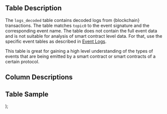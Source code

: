   <div>
    <h2>Table Description</h2>
    <p>
      The <code>logs_decoded</code> table contains decoded logs from {blockchain} transactions. The table matches <code>topic0</code> to the event signature and the corresponding event name. The table does not contain the full event data and is not suitable for analysis of smart contract level data. For that, use the specific event tables as described in <a href={`/data-catalog/evm/${blockchain}/decoded/event-logs`}>Event Logs</a>.
    </p>
    <p>
      This table is great for gaining a high level understanding of the types of events that are being emitted by a smart contract or smart contracts of a certain protocol.
    </p>
    <h2>Column Descriptions</h2>
    <ColumnDescriptions tableSchema={blockchain} tableName="logs_decoded" />
    <h2>Table Sample</h2>
    <TableSample tableSchema={blockchain} tableName="logs_decoded" />
  </div>
);
